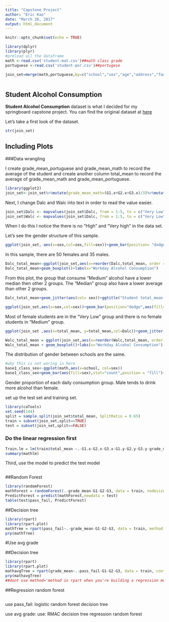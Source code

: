 ```yaml
---
title: "Capstone Project"
author: "Eric Kao"
date: "March 26, 2017"
output: html_document
---
```


```r
knitr::opts_chunk$set(echo = TRUE)

library(dplyr)
library(plyr)
#preload all the dataframe
math <-read.csv('student-mat.csv')##math class grade
portuguese <-read.csv('student-por.csv')##portugese

join_set=merge(math,portuguese,by=c("school","sex","age","address","famsize","Pstatus", "Medu","Fedu","Mjob","Fjob","reason","nursery","internet", "guardian","guardian","traveltime","studytime","failures", "schoolsup","famsup","activities","higher","romantic", "famrel","freetime","goout","Dalc","Walc","health","absences"))



```

## Student Alcohol Consumption

**Student Alcohol Consumption** dataset is what I decided for my springboard capstone project. You can find the original dataset at [here](https://www.kaggle.com/uciml/student-alcohol-consumption)

Let's take a first look of the dataset.

```r

str(join_set)

```



## Including Plots

###Data wrangling

I create grade_mean_portuguese and grade_mean_math to record the average of the student and create another column total_mean to record the average of grade_mean_math and grade_mean_portuguese.

```r
library(ggplot2)
join_set<-join_set%>%mutate(grade_mean_math=(G1.x+G2.x+G3.x)/3)%>%mutate(grade_mean_portuguese=(G1.y+G2.y+G3.y)/3)%>%mutate(total_mean = ((grade_mean_math+grade_mean_portuguese)/2) )
```

Next, I change Dalc and Walc into text in order to read the value easier. 
```r
join_set$Dalc <- mapvalues(join_set$Dalc, from = 1:5, to = c("Very Low", "Low", "Medium", "High", "Very High"))
join_set$Walc <- mapvalues(join_set$Dalc, from = 1:5, to = c("Very Low", "Low", "Medium", "High", "Very High"))

```

When I do this I notice the there is no "High" and "Very high" in the data set. 


Let's see the gender structure of this sample.
```r
ggplot(join_set, aes(x=sex,col=sex,fill=sex))+geom_bar(position= "dodge")
```
In this sample, there are 50 females and 35 males. 



```r
Dalc_total_mean<-ggplot(join_set,aes(x=reorder(Dalc,total_mean, order = FALSE),y= total_mean))
Dalc_total_mean+geom_boxplot()+labs(x="Workday Alcohol Consumption")
```


From this plot, the group that consume "Medium" alcohol have a lower median then other 2 groups. The "Median" group also have a lower average than other 2 groups. 

```r
Dalc_total_mean+geom_jitter(aes(col= sex))+ggtitle("Student total_mean distribution dotplot based on Workday alcohol consumption")+labs(x="Workday Alcohol Consumption")
```

```r
ggplot(join_set,aes(x=sex,col=sex))+geom_bar(position="dodge",aes(fill=sex))+facet_grid(. ~ reorder(Dalc,total_mean, order = FALSE))+ggtitle("Student headcount of each Workday alcohol consumption group")
```
Most of female students are in the "Very Low" group and there is no female students in "Medium" group. 




```r
ggplot(join_set ,aes(x=total_mean, y=total_mean,col=Dalc))+geom_jitter()


```

```r
Walc_total_mean = ggplot(join_set,aes(x=reorder(Walc,total_mean, order = FALSE),y= total_mean))
Walc_total_mean + geom_boxplot()+labs(x="Workday Alcohol Consumption")
```
The distribution of gender between schools are the same. 


```r

#why this is not woring in here
base1_class_sex<-ggplot(math,aes(x=school, col=sex))
base1_class_sex+geom_bar(aes(fill=sex),stat="count",position = "fill")+facet_grid(.~Dalc)+ggtitle("Gender Proportion of each group")

```
Gender proportion of each daily consumption group. Male tends to drink more alcohol than female. 



set up the test set and training set.

```r
library(caTools)
set.seed(144)
split = sample.split(join_set$total_mean, SplitRatio = 0.65)
train = subset(join_set,split==TRUE)
test = subset(join_set,split==FALSE)
```


### Do the linear regression first
```r
Train.lm = lm(train$total_mean ~.-G1.x-G2.x-G3.x-G1.y-G2.y-G3.y-grade_mean_math-grade_mean_portuguese,data=train)
summary(mathlm)

```



Third, use the model to predict the test model

```r

```

##Random Forest
```r
library(randomForest)
mathForest = randomForest(.-grade_mean-G1-G2-G3, data = train, nodesize= 25, ntree=200)
PredictForest = predict(mathForest,newdata = test)
table(test$pass_fail, PredictForest)
```

##Decision tree
```r
library(rpart)
library(rpart.plot)
mathTree = rpart(pass_fail~.-grade_mean-G1-G2-G3, data = train, method = "class", control = rpart.control(minbucket = 25))
prp(mathTree)

```


#Use avg grade

##Decision tree
```r
library(rpart)
library(rpart.plot)
mathavgTree = rpart(grade_mean~.-pass_fail-G1-G2-G3, data = train, control = rpart.control(minbucket = 25))
prp(mathavgTree)
##dont use method='method in rpart when you're building a regression model'
```


##Regression random forest
```r


```


use pass_fail:
logistic 
random forest 
decision tree

use avg grade:
use:
RMAC
decision tree 
regression random forest


